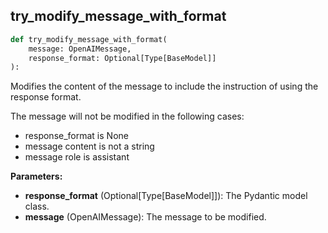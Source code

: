 <a id="camel.models._utils"></a>

<a id="camel.models._utils.try_modify_message_with_format"></a>

## try_modify_message_with_format

```python
def try_modify_message_with_format(
    message: OpenAIMessage,
    response_format: Optional[Type[BaseModel]]
):
```

Modifies the content of the message to include the instruction of using
the response format.

The message will not be modified in the following cases:
- response_format is None
- message content is not a string
- message role is assistant

**Parameters:**

- **response_format** (Optional[Type[BaseModel]]): The Pydantic model class.
- **message** (OpenAIMessage): The message to be modified.
